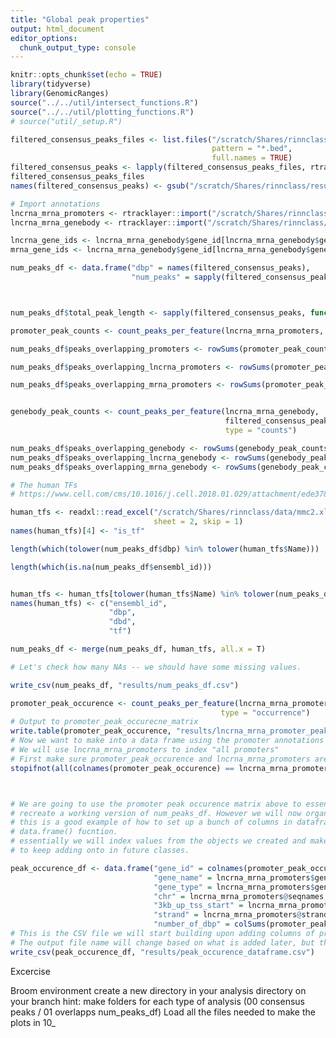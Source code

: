 ```yaml
---
title: "Global peak properties"
output: html_document
editor_options: 
  chunk_output_type: console
---
```


```r
knitr::opts_chunk$set(echo = TRUE)
library(tidyverse)
library(GenomicRanges)
source("../../util/intersect_functions.R")
source("../../util/plotting_functions.R")
# source("util/_setup.R")
```

```r


filtered_consensus_peaks_files <- list.files("/scratch/Shares/rinnclass/results/chipseq/filtered_consensus", 
                                             pattern = "*.bed",
                                             full.names = TRUE)
filtered_consensus_peaks <- lapply(filtered_consensus_peaks_files, rtracklayer::import)
filtered_consensus_peaks_files
names(filtered_consensus_peaks) <- gsub("/scratch/Shares/rinnclass/results/chipseq/filtered_consensus/|_filtered_consensus_peaks.bed", "", filtered_consensus_peaks_files)

# Import annotations
lncrna_mrna_promoters <- rtracklayer::import("/scratch/Shares/rinnclass/results/lncrna_mrna_promoters.gtf")
lncrna_mrna_genebody <- rtracklayer::import("/scratch/Shares/rinnclass/results/lncrna_mrna_genebody.gtf")

lncrna_gene_ids <- lncrna_mrna_genebody$gene_id[lncrna_mrna_genebody$gene_type == "lncRNA"]
mrna_gene_ids <- lncrna_mrna_genebody$gene_id[lncrna_mrna_genebody$gene_type == "protein_coding"]
```



```r
num_peaks_df <- data.frame("dbp" = names(filtered_consensus_peaks),
                           "num_peaks" = sapply(filtered_consensus_peaks, length))



num_peaks_df$total_peak_length <- sapply(filtered_consensus_peaks, function(x) sum(width(x)))

```

```r

promoter_peak_counts <- count_peaks_per_feature(lncrna_mrna_promoters, filtered_consensus_peaks, type = "counts")

num_peaks_df$peaks_overlapping_promoters <- rowSums(promoter_peak_counts)

num_peaks_df$peaks_overlapping_lncrna_promoters <- rowSums(promoter_peak_counts[,lncrna_gene_ids])

num_peaks_df$peaks_overlapping_mrna_promoters <- rowSums(promoter_peak_counts[,mrna_gene_ids])



```

```r



genebody_peak_counts <- count_peaks_per_feature(lncrna_mrna_genebody, 
                                                filtered_consensus_peaks, 
                                                type = "counts")

num_peaks_df$peaks_overlapping_genebody <- rowSums(genebody_peak_counts)
num_peaks_df$peaks_overlapping_lncrna_genebody <- rowSums(genebody_peak_counts[,lncrna_gene_ids])
num_peaks_df$peaks_overlapping_mrna_genebody <- rowSums(genebody_peak_counts[,mrna_gene_ids])


```


```r
# The human TFs
# https://www.cell.com/cms/10.1016/j.cell.2018.01.029/attachment/ede37821-fd6f-41b7-9a0e-9d5410855ae6/mmc2.xlsx

human_tfs <- readxl::read_excel("/scratch/Shares/rinnclass/data/mmc2.xlsx",
                                sheet = 2, skip = 1)
names(human_tfs)[4] <- "is_tf"

length(which(tolower(num_peaks_df$dbp) %in% tolower(human_tfs$Name)))

length(which(is.na(num_peaks_df$ensembl_id)))


human_tfs <- human_tfs[tolower(human_tfs$Name) %in% tolower(num_peaks_df$dbp), 1:4]
names(human_tfs) <- c("ensembl_id",
                      "dbp",
                      "dbd",
                      "tf")

num_peaks_df <- merge(num_peaks_df, human_tfs, all.x = T)

# Let's check how many NAs -- we should have some missing values.

write_csv(num_peaks_df, "results/num_peaks_df.csv")
```


```r
promoter_peak_occurence <- count_peaks_per_feature(lncrna_mrna_promoters, filtered_consensus_peaks, 
                                               type = "occurrence")
# Output to promoter_peak_occurecne_matrix
write.table(promoter_peak_occurence, "results/lncrna_mrna_promoter_peak_occurence_matrix.tsv")
# Now we want to make into a data frame using the promoter annotations as rows and attributes as columns.
# We will use lncrna_mrna_promoters to index "all promoters"
# First make sure promoter_peak_occurence and lncrna_mrna_promoters are in the same order
stopifnot(all(colnames(promoter_peak_occurence) == lncrna_mrna_promoters$gene_id))



# We are going to use the promoter peak occurence matrix above to essentially
# recreate a working version of num_peaks_df. However we will now organize it more
# this is a good example of how to set up a bunch of columns in dataframe. using the
# data.frame() fucntion.
# essentially we will index values from the objects we created and make a .CSV 
# to keep adding onto in future classes.

peak_occurence_df <- data.frame("gene_id" = colnames(promoter_peak_occurence),
                                "gene_name" = lncrna_mrna_promoters$gene_name,
                                "gene_type" = lncrna_mrna_promoters$gene_type,
                                "chr" = lncrna_mrna_promoters@seqnames,   
                                "3kb_up_tss_start" = lncrna_mrna_promoters@ranges@start,
                                "strand" = lncrna_mrna_promoters@strand,
                                "number_of_dbp" = colSums(promoter_peak_occurence))
# This is the CSV file we will start building upon adding columns of properties as we analyze them
# The output file name will change based on what is added later, but the "peak_occurence_df" will be used throughout.
write_csv(peak_occurence_df, "results/peak_occurence_dataframe.csv")
```

Excercise

Broom environment
create a new directory in your analysis directory on your branch
hint: make folders for each type of analysis (00 consensus peaks / 01 overlapps num_peaks_df)
Load all the files needed to make the plots in 10_


